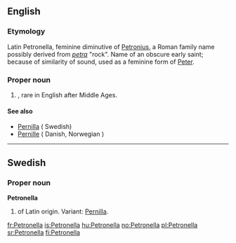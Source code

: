 ==English==

===Etymology===
Latin Petronella, feminine diminutive of [[Petronius]], a Roman family name possibly derived from ''[[petra]]'' "rock". Name of an obscure early saint; because of similarity of sound, used as a feminine form of [[Peter]].

===Proper noun===
{{en-proper noun}}

# {{given name|female|from=Latin}}, rare in English after Middle Ages.

====See also====
* [[Pernilla]] ( Swedish)
* [[Pernille]]  ( Danish, Norwegian )

----

==Swedish==

===Proper noun===
'''Petronella'''

# {{given name|female|lang=sv}} of Latin origin. Variant: [[Pernilla]].

[[fr:Petronella]]
[[is:Petronella]]
[[hu:Petronella]]
[[no:Petronella]]
[[pl:Petronella]]
[[sr:Petronella]]
[[fi:Petronella]]